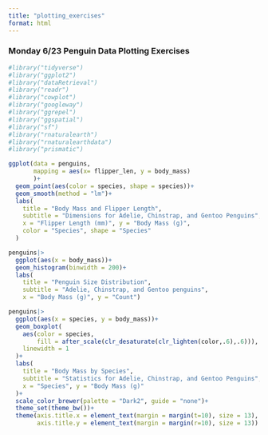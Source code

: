 ```yaml
---
title: "plotting_exercises"
format: html
---
```


### Monday 6/23 Penguin Data Plotting Exercises

```r
#library("tidyverse")
#library("ggplot2")
#library("dataRetrieval")
#library("readr")
#library("cowplot")
#library("googleway")
#library("ggrepel")
#library("ggspatial")
#library("sf")
#library("rnaturalearth")
#library("rnaturalearthdata")
#library("prismatic")
```

```r
ggplot(data = penguins,
       mapping = aes(x= flipper_len, y = body_mass)
       )+
  geom_point(aes(color = species, shape = species))+
  geom_smooth(method = "lm")+
  labs(
    title = "Body Mass and Flipper Length",
    subtitle = "Dimensions for Adelie, Chinstrap, and Gentoo Penguins",
    x = "Flipper Length (mm)", y = "Body Mass (g)",
    color = "Species", shape = "Species"
  )
```

```r
penguins|>
  ggplot(aes(x = body_mass))+
  geom_histogram(binwidth = 200)+
  labs(
    title = "Penguin Size Distribution",
    subtitle = "Adelie, Chinstrap, and Gentoo penguins",
    x = "Body Mass (g)", y = "Count")
```

```r
penguins|>
  ggplot(aes(x = species, y = body_mass))+
  geom_boxplot(
    aes(color = species,
        fill = after_scale(clr_desaturate(clr_lighten(color,.6),.6))),
    linewidth = 1
  )+
  labs(
    title = "Body Mass by Species",
    subtitle = "Statistics for Adelie, Chinstrap, and Gentoo Penguins",
    x = "Species", y = "Body Mass (g)"
  )+
  scale_color_brewer(palette = "Dark2", guide = "none")+
  theme_set(theme_bw())+
  theme(axis.title.x = element_text(margin = margin(t=10), size = 13),
        axis.title.y = element_text(margin = margin(r=10), size = 13))
```
